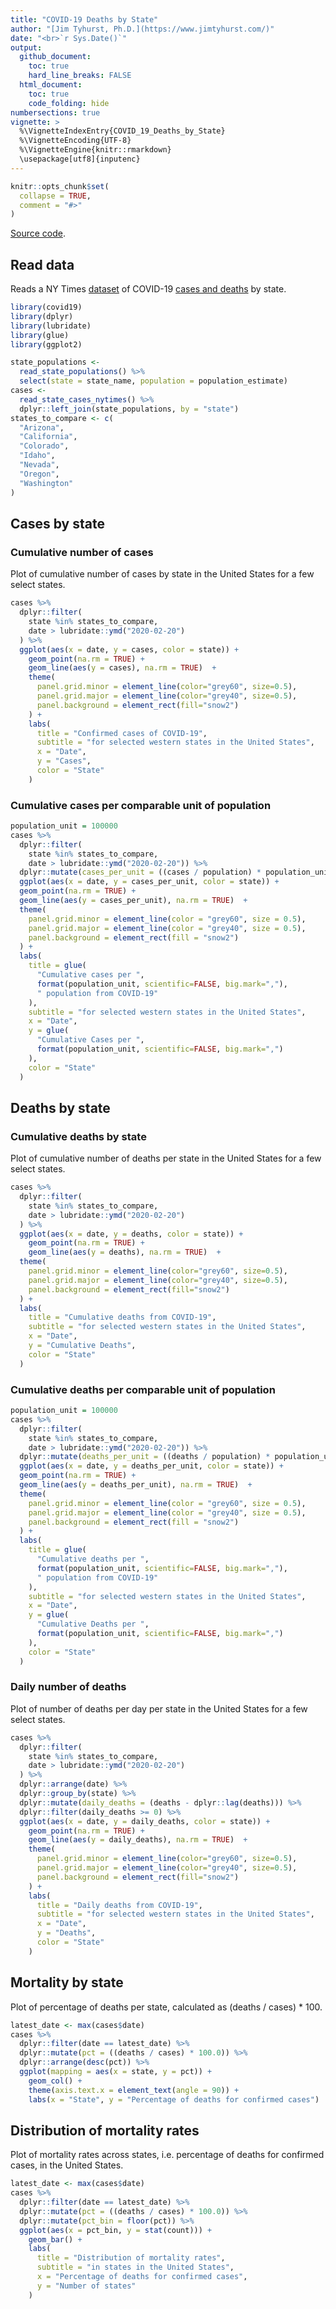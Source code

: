 ```yaml
---
title: "COVID-19 Deaths by State"
author: "[Jim Tyhurst, Ph.D.](https://www.jimtyhurst.com/)"
date: "<br>`r Sys.Date()`"
output:
  github_document:
    toc: true
    hard_line_breaks: FALSE
  html_document:
    toc: true
    code_folding: hide
numbersections: true
vignette: >
  %\VignetteIndexEntry{COVID_19_Deaths_by_State}
  %\VignetteEncoding{UTF-8}
  %\VignetteEngine{knitr::rmarkdown}
  \usepackage[utf8]{inputenc}
---
```


```r
knitr::opts_chunk$set(
  collapse = TRUE,
  comment = "#>"
)
```

[Source code](./covid19_deaths_by_state.Rmd).

## Read data
Reads a NY Times [dataset](https://www.nytimes.com/interactive/2020/us/coronavirus-us-cases.html) of COVID-19 [cases and deaths](https://github.com/nytimes/covid-19-data/blob/master/us-states.csv) by state.

```r
library(covid19)
library(dplyr)
library(lubridate)
library(glue)
library(ggplot2)

state_populations <-
  read_state_populations() %>% 
  select(state = state_name, population = population_estimate)
cases <- 
  read_state_cases_nytimes() %>% 
  dplyr::left_join(state_populations, by = "state")
states_to_compare <- c(
  "Arizona", 
  "California", 
  "Colorado", 
  "Idaho", 
  "Nevada", 
  "Oregon", 
  "Washington"
)
```

## Cases by state

### Cumulative number of cases
Plot of cumulative number of cases by state in the United States for a few select states.

```r
cases %>%
  dplyr::filter(
    state %in% states_to_compare, 
    date > lubridate::ymd("2020-02-20")
  ) %>% 
  ggplot(aes(x = date, y = cases, color = state)) +
    geom_point(na.rm = TRUE) +
    geom_line(aes(y = cases), na.rm = TRUE)  + 
    theme(
      panel.grid.minor = element_line(color="grey60", size=0.5),
      panel.grid.major = element_line(color="grey40", size=0.5),
      panel.background = element_rect(fill="snow2")
    ) +
    labs(
      title = "Confirmed cases of COVID-19",
      subtitle = "for selected western states in the United States",
      x = "Date", 
      y = "Cases", 
      color = "State"
    )
```

### Cumulative cases per comparable unit of population
```r
population_unit = 100000
cases %>%
  dplyr::filter(
    state %in% states_to_compare,
    date > lubridate::ymd("2020-02-20")) %>%
  dplyr::mutate(cases_per_unit = ((cases / population) * population_unit)) %>%
  ggplot(aes(x = date, y = cases_per_unit, color = state)) +
  geom_point(na.rm = TRUE) +
  geom_line(aes(y = cases_per_unit), na.rm = TRUE)  +
  theme(
    panel.grid.minor = element_line(color = "grey60", size = 0.5),
    panel.grid.major = element_line(color = "grey40", size = 0.5),
    panel.background = element_rect(fill = "snow2")
  ) +
  labs(
    title = glue(
      "Cumulative cases per ",
      format(population_unit, scientific=FALSE, big.mark=","),
      " population from COVID-19"
    ),
    subtitle = "for selected western states in the United States",
    x = "Date", 
    y = glue(
      "Cumulative Cases per ", 
      format(population_unit, scientific=FALSE, big.mark=",")
    ), 
    color = "State"
  )
```

## Deaths by state

### Cumulative deaths by state
Plot of cumulative number of deaths per state in the United States for a few select states.

```r
cases %>%
  dplyr::filter(
    state %in% states_to_compare, 
    date > lubridate::ymd("2020-02-20")
  ) %>% 
  ggplot(aes(x = date, y = deaths, color = state)) +
    geom_point(na.rm = TRUE) +
    geom_line(aes(y = deaths), na.rm = TRUE)  + 
  theme(
    panel.grid.minor = element_line(color="grey60", size=0.5),
    panel.grid.major = element_line(color="grey40", size=0.5),
    panel.background = element_rect(fill="snow2")
  ) +
  labs(
    title = "Cumulative deaths from COVID-19",
    subtitle = "for selected western states in the United States",
    x = "Date", 
    y = "Cumulative Deaths", 
    color = "State"
  )
```

### Cumulative deaths per comparable unit of population
```r
population_unit = 100000
cases %>%
  dplyr::filter(
    state %in% states_to_compare,
    date > lubridate::ymd("2020-02-20")) %>%
  dplyr::mutate(deaths_per_unit = ((deaths / population) * population_unit)) %>%
  ggplot(aes(x = date, y = deaths_per_unit, color = state)) +
  geom_point(na.rm = TRUE) +
  geom_line(aes(y = deaths_per_unit), na.rm = TRUE)  +
  theme(
    panel.grid.minor = element_line(color = "grey60", size = 0.5),
    panel.grid.major = element_line(color = "grey40", size = 0.5),
    panel.background = element_rect(fill = "snow2")
  ) +
  labs(
    title = glue(
      "Cumulative deaths per ",
      format(population_unit, scientific=FALSE, big.mark=","),
      " population from COVID-19"
    ),
    subtitle = "for selected western states in the United States",
    x = "Date", 
    y = glue(
      "Cumulative Deaths per ", 
      format(population_unit, scientific=FALSE, big.mark=",")
    ), 
    color = "State"
  )
```

### Daily number of deaths
Plot of number of deaths per day per state in the United States for a few select states.

```r
cases %>%
  dplyr::filter(
    state %in% states_to_compare, 
    date > lubridate::ymd("2020-02-20")
  ) %>% 
  dplyr::arrange(date) %>% 
  dplyr::group_by(state) %>% 
  dplyr::mutate(daily_deaths = (deaths - dplyr::lag(deaths))) %>% 
  dplyr::filter(daily_deaths >= 0) %>% 
  ggplot(aes(x = date, y = daily_deaths, color = state)) +
    geom_point(na.rm = TRUE) +
    geom_line(aes(y = daily_deaths), na.rm = TRUE)  + 
    theme(
      panel.grid.minor = element_line(color="grey60", size=0.5),
      panel.grid.major = element_line(color="grey40", size=0.5),
      panel.background = element_rect(fill="snow2")
    ) +
    labs(
      title = "Daily deaths from COVID-19",
      subtitle = "for selected western states in the United States",
      x = "Date", 
      y = "Deaths", 
      color = "State"
    )
```


## Mortality by state
Plot of percentage of deaths per state, calculated as (deaths / cases) * 100.

```r
latest_date <- max(cases$date)
cases %>% 
  dplyr::filter(date == latest_date) %>% 
  dplyr::mutate(pct = ((deaths / cases) * 100.0)) %>% 
  dplyr::arrange(desc(pct)) %>% 
  ggplot(mapping = aes(x = state, y = pct)) +
    geom_col() +
    theme(axis.text.x = element_text(angle = 90)) +
    labs(x = "State", y = "Percentage of deaths for confirmed cases")
```

## Distribution of mortality rates
Plot of mortality rates across states, i.e. percentage of deaths for confirmed cases, in the United States.

```r
latest_date <- max(cases$date)
cases %>% 
  dplyr::filter(date == latest_date) %>% 
  dplyr::mutate(pct = ((deaths / cases) * 100.0)) %>% 
  dplyr::mutate(pct_bin = floor(pct)) %>% 
  ggplot(aes(x = pct_bin, y = stat(count))) +
    geom_bar() +
    labs(
      title = "Distribution of mortality rates",
      subtitle = "in states in the United States",
      x = "Percentage of deaths for confirmed cases", 
      y = "Number of states"
    )
```
